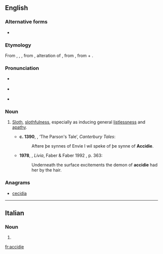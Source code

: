 ==English==

===Alternative forms===
* {{l|en|acedia}}

===Etymology===
From {{etyl|xno|en}} {{term|accidie|lang=fro}}, {{etyl|fro|en}} {{term|accide|lang=fro}}, {{term|accidie|lang=fro}}, from {{etyl|LL.|en}} {{term|accidia|accīdia|lang=la}}, alteration of {{term|acedia|acēdia|sloth, torpor|lang=la}}, from {{etyl|grc|en}} {{term|ἀκήδεια||indifference|tr=akēdeia|lang=grc|sc=polytonic}}, from {{term|ἀ-||not|tr=a-|lang=grc|sc=polytonic}} + {{term|κῆδος||care|tr=kēdos|lang=grc|sc=polytonic}}.

===Pronunciation===
* {{a|UK}} {{IPA|/ˈæksɪdi/}}
* {{a|US}} {{IPA|/ˈæk.sə.di/}}
* {{audio|Accidie US.ogg|Audio (U.S.A.)}}

===Noun===
{{en-noun|-}}

# {{context|now|_|literary}} [[sloth|Sloth]], [[slothfulness]], especially as inducing general [[listlessness]] and [[apathy]]. {{defdate|from 13th c.}}
#* '''c. 1390''', {{w|Geoffrey Chaucer}}, ‘The Parson's Tale’, ''Canterbury Tales'':
#*: Aftere þe synnes of Envie I wil speke of þe synne of '''Accidie'''.
#* '''1978''', {{w|Lawrence Durrell}}, ''Livia'', Faber & Faber 1992 {{qualifier|Avignon Quintet}}, p. 363:
#*: Underneath the surface excitements the demon of '''accidie''' had her by the hair.

===Anagrams===
* [[cecidia#English|cecidia]]

----

==Italian==

===Noun===
{{head|it|g=f-p}}

# {{plural of|accidia|lang=it}}

[[fr:accidie]]